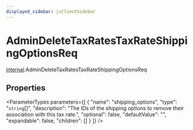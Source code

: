 ```yaml
---
displayed_sidebar: jsClientSidebar
---
```



# AdminDeleteTaxRatesTaxRateShippingOptionsReq

[internal](../../modules/internal.mdx).AdminDeleteTaxRatesTaxRateShippingOptionsReq

## Properties

<ParameterTypes parameters={[
  {
    "name": "shipping_options",
    "type": "`string`[]",
    "description": "The IDs of the shipping options to remove their association with this tax rate.",
    "optional": false,
    "defaultValue": "",
    "expandable": false,
    "children": []
  }
]} />

